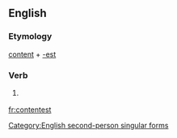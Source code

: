 ==English==

===Etymology===
[[content]] + [[-est]]

===Verb===
{{en-verb form}}

# {{context|archaic}} {{form of|Second-person singular simple present form|content}}

[[Category:English second-person singular forms]]

[[fr:contentest]]